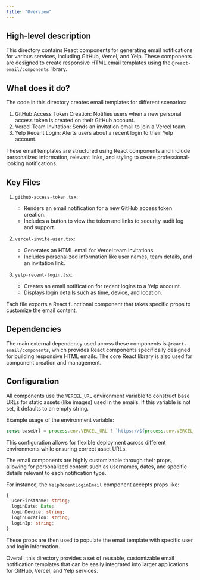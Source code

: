 ```yaml
---
title: "Overview"
---
```


## High-level description
This directory contains React components for generating email notifications for various services, including GitHub, Vercel, and Yelp. These components are designed to create responsive HTML email templates using the `@react-email/components` library.

## What does it do?
The code in this directory creates email templates for different scenarios:

1. GitHub Access Token Creation: Notifies users when a new personal access token is created on their GitHub account.
2. Vercel Team Invitation: Sends an invitation email to join a Vercel team.
3. Yelp Recent Login: Alerts users about a recent login to their Yelp account.

These email templates are structured using React components and include personalized information, relevant links, and styling to create professional-looking notifications.

## Key Files

1. `github-access-token.tsx`: 
   - Renders an email notification for a new GitHub access token creation.
   - Includes a button to view the token and links to security audit log and support.

2. `vercel-invite-user.tsx`:
   - Generates an HTML email for Vercel team invitations.
   - Includes personalized information like user names, team details, and an invitation link.

3. `yelp-recent-login.tsx`:
   - Creates an email notification for recent logins to a Yelp account.
   - Displays login details such as time, device, and location.

Each file exports a React functional component that takes specific props to customize the email content.

## Dependencies
The main external dependency used across these components is `@react-email/components`, which provides React components specifically designed for building responsive HTML emails. The core React library is also used for component creation and management.

## Configuration
All components use the `VERCEL_URL` environment variable to construct base URLs for static assets (like images) used in the emails. If this variable is not set, it defaults to an empty string.

Example usage of the environment variable:

```typescript
const baseUrl = process.env.VERCEL_URL ? `https://${process.env.VERCEL_URL}` : '';
```

This configuration allows for flexible deployment across different environments while ensuring correct asset URLs.

The email components are highly customizable through their props, allowing for personalized content such as usernames, dates, and specific details relevant to each notification type.

For instance, the `YelpRecentLoginEmail` component accepts props like:

```typescript
{
  userFirstName: string;
  loginDate: Date;
  loginDevice: string;
  loginLocation: string;
  loginIp: string;
}
```

These props are then used to populate the email template with specific user and login information.

Overall, this directory provides a set of reusable, customizable email notification templates that can be easily integrated into larger applications for GitHub, Vercel, and Yelp services.